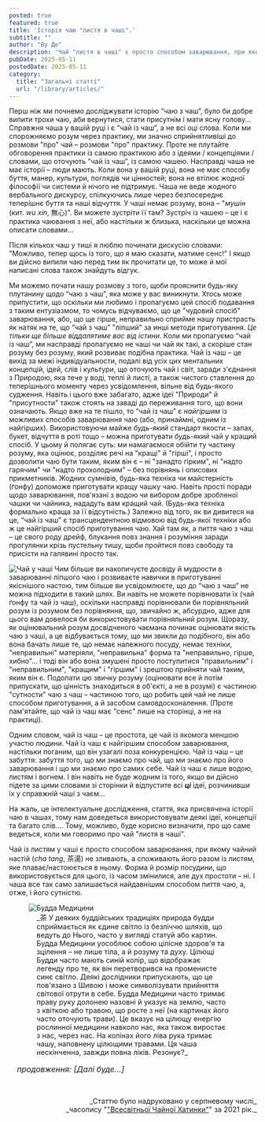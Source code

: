 ```yaml
---
posted: true
featured: true
title: 'Історія чаю "листя в чаші".'
subtitle: ""
author: "Ву Де"
description: 'Чай "листя в чаші" є просто способом заварювання, при якому чайний настій не зливають, а споживають його разом із листям, яке настоюється в ньому. Форма й розмір посудини, що використовується для цього, із часом змінилися, але дух простоти – ні.'
pubDate: 2025-05-11
postedDate: 2025-05-11
category: 
  title: "Загальні статті"
  url: "/library/articles/"
---
```



Перш ніж ми почнемо досліджувати історію “чаю з чаш”, було би добре випити трохи чаю, аби вернутися, стати присутнім і мати ясну голову... Справжня чаша у вашій руці і є “чай із чаш”, а не всі оці слова. Коли ми спорожняємо розум через практику, ми значно сприйнятливіші до розмови "про" чай – розмови "про" практику. Проте не плутайте обговорення практики із самою практикою або з ідеями / концепціями / словами, що оточують “чай із чаш”, із самою чашею. Насправді чаша не має історії – люди мають. Коли вона у вашій руці, вона не має способу буття, манер, культури, поглядів чи цінностей; вона не втілює жодної філософії чи системи й нічого не підтримує. Чаша не веде жодного вербального дискурсу, спілкуючись лише через безпосереднє теперішнє буття та наші відчуття. У чаші немає розуму, вона – "_мушін_ (кит. _wu xin_, 無心)". Ви можете зустріти її там? Зустріч із чашею – це і є практика чаювання з неї, або настільки ж близька, наскільки це можна описати словами...

Після кількох чаш у тиші я люблю починати дискусію словами: "Можливо, тепер щось із того, що я маю сказати, матиме сенс!" І якщо ви дійсно випили чаю перед тим як прочитати це, то може й мої написані слова також знайдуть відгук.

Ми можемо почати нашу розмову з того, щоби прояснити будь-яку плутанину щодо “чаю з чаш”, яка може у вас виникнути. Хтось може припустити, що оскільки ми любимо і пропагуємо цей спосіб подавання з таким ентузіазмом, то чомусь відчуваємо, що це "чудовий спосіб" заварювання, або, що ще гірше, неправильно сприйме нашу пристрасть як натяк на те, що “чай з чаш” "ліпший" за инші методи приготування. _Це тільки ще більше віддалятиме вас від істини_. Коли ми пропагуємо “чай із чаш”, ми насправді пропагуємо не чаші чи чай як такі, а скоріше стан розуму без розуму, який розвиває подібна практика. Чай із чаш – це вихід за межі індивідуальности, подалі від усіх цих ментальних концепцій, ідей, слів і культури, що оточують чай і світ, заради з'єднання з Природою, яка тече у воді, теплі й листі, а також чистого ставлення до теперішнього моменту через усвідомлення, вільне від будь-якого судження. Навіть і цього вже забагато, адже ідеї "Природи" й "присутности" також стоять на заваді до переживання того, що вони означають. Якщо вже на те пішло, то “чай із чаш” є _найгіршим_ із можливих способів заварювання чаю (або, принаймні, одним із найгірших). Використовуючи майже _будь-який_ стандарт якости – запах, букет, відчуття в роті тощо – можна приготувати _будь-який_ чай у кращий спосіб. У цьому й полягає суть: ми намагаємося обійти ту частину розуму, яка оцінює, розділяє речі на "кращі" й "гірші", і просто дозволити чаю бути таким, яким він є – ні "занадто гірким", ні "надто гарячим" чи "надто прохолодним" – без порівнянь і описових прикметників. Жодних сумнівів, будь-яка техніка чи майстерність (ґонфу) допоможе приготувати кращу чашку чаю. Навіть прості поради щодо заварювання, пов'язані з водою чи вибором добре зробленої чашки чи чайника, нададуть вам кращий чай. (Будь-яка техніка формально краща за її відсутність.) Залежно від того, як ви дивитеся на це, “чай із чаш” є трансцендентною відмовою від будь-якої техніки або ж це найгірший спосіб приготування чаю. Хай там як, а пиття чаю з чаш – це свого роду дрейф, блукання повз знання і розуміння заради прогулянки крізь пустельну тишу, щоби пройтися повз свободу та присісти на галявині просто так.

<Image class="float-left" src={Image1} alt="Чай у чаші" /> Чим більше ви накопичуєте досвіду й мудрости в заварюванні ліпшого чаю і розвиваєте навички в приготуванні якіснішого настою, тим більше ви усвідомлюєте, що до “чаю з чаш” не можна підходити в такий шлях. Ви навіть не можете порівнювати їх (чай ґонфу та чай із чаш), оскільки насправді порівнювали би порівняльний розум із розумом без порівняння, що, звичайно ж, абсурдно, адже для цього вам довелося би використовувати порівняльний розум. Щоразу, як оцінювальний розум досвідченого чаємана починає оцінювати якість чаю з чаші, а це відбувається тому, що ми звикли до подібного, він або вона бачать лише те, що немає належного посуду, немає техніки, "неправильні" матеріяли, "неправильна" форма та "неправильно, гірше, хибно"... і тоді він або вона змушені просто поступитися "правильним" і "неправильним", "кращим" і "гіршим" і зрештою прийняти чай таким, яким він є. Подолати цю звичку розуму (оцінювати все й потім припускати, що цінність знаходиться в об'єкті, а не в розумі) є частиною "сутности" чаю з чаш – частиною того, що робить цей чай не лише способом приготування, а й засобом самовдосконалення. (Проте пам'ятайте, що чай із чаш має "сенс" лише на сторінці, а не на практиці).

Одним словом, чай із чаш – це простота, це чай із якомога меншою участю людини. Чай із чаш є найгіршим способом заварювання, настільки поганим, що він узагалі поза конкуренцією. Чай із чаш – це забуття: забуття того, що ми знаємо про чай, що ми знаємо про його заварювання і що ми знаємо про самих себе. Чай із чаш є лише водою, листям і вогнем. І він навіть не буде жодним із того, якщо ви дійсно підете за цими словами зі сторінки й відпустите всі ***ці*** ідеї, розчинивши їх у справжній чаші з чаєм...

На жаль, це інтелектуальне дослідження, стаття, яка присвячена історії чаю в чашах, тому нам доведеться використовувати деякі ідеї, концепції та багато слів.... Тому, можливо, буде корисно визначити, про що саме ведеться, коли ми говоримо про чай "листя в чаші".

Чай із листям у чаші є просто способом заварювання, при якому чайний настій (_cha tang_, 茶湯) не зливають, а споживають його разом із листям, яке плаває/настоюється в ньому. Форма й розмір посудини, що використовується для цього, із часом змінилися, але дух простоти – ні. І чаша все так само залишається найдавнішим способом пиття чаю, а, отже, і його сутністю.

<figure>
    <Image class="align-center" src={Image2} alt="Будда Медицини" />
    <figcaption style="font-size: 0.9rem; padding-inline: 1rem; text-align: left;">
            _茶 У деяких буддійських традиціях природа будди сприймається як єдине світло із безліччю шляхів, що ведуть до Нього, часто у вигляді статуй або картин. Будда Медицини уособлює собою цілісне здоров'я та зцілення – не лише тіла, а й розуму та духу. Цілющі Будди часто мають синій колір, що відображає легенду про те, як він перетворився на променисте синє світло. Деякі дослідники припускають, що це пов'язано з Шивою і може символізувати прийняття світової отрути в себе. Будда Медицини часто тримає праву руку долонею назовні й указує на землю, часто з квіткою або травою, що росте з неї (на картинах його часто оточують трави). Це вказує на цілющу енергію рослинної медицини навколо нас, яка також виростає з нас, через нас. На колінах його ліва рука тримає чашу, наповнену цілющими травами. Ця чаша нескінченна, завжди повна ліків. Резонує?_
    </figcaption>
</figure>

<section style="font-size: 1rem; font-style: italic; padding-left: 1rem; margin-top: 1rem;">
    продовження: [Далі буде...]
</section>

<p>&nbsp;</p>
<p align="right" style="font-size: 0.9rem;">_Статтю було надруковано у серпневому числі_<br />_часопису "<a href="http://www.globalteahut.org/" target="_blank" rel="noopener noreferrer">"Всесвітньої Чайної Хатинки"</a>" за 2021 рік._</p>